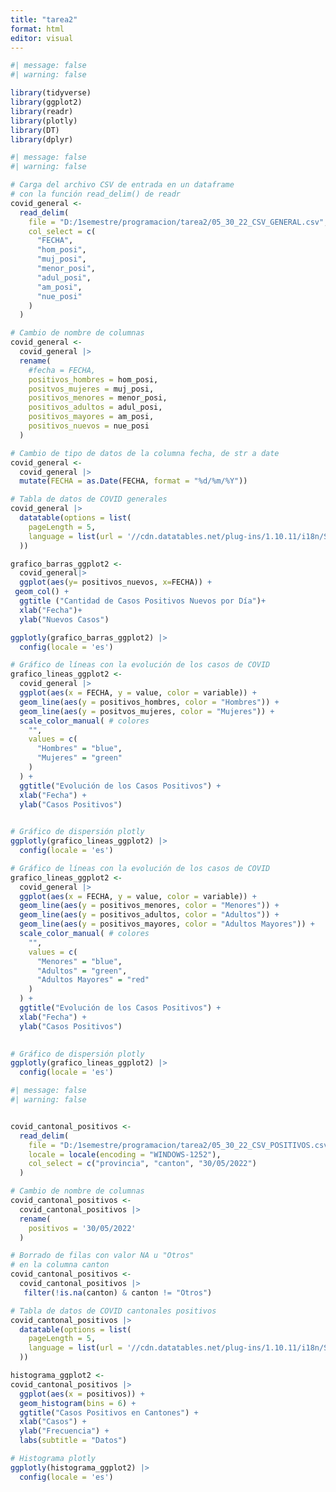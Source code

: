 ---
title: "tarea2"
format: html
editor: visual
---

```{r}
#| message: false
#| warning: false

library(tidyverse)
library(ggplot2)
library(readr)
library(plotly)
library(DT)
library(dplyr)
```

```{r}
#| message: false
#| warning: false

# Carga del archivo CSV de entrada en un dataframe
# con la función read_delim() de readr
covid_general <-
  read_delim(
    file = "D:/1semestre/programacion/tarea2/05_30_22_CSV_GENERAL.csv",
    col_select = c(
      "FECHA",
      "hom_posi",
      "muj_posi",
      "menor_posi",
      "adul_posi",
      "am_posi",
      "nue_posi"
    ) 
  )

# Cambio de nombre de columnas
covid_general <-
  covid_general |>
  rename(
    #fecha = FECHA,
    positivos_hombres = hom_posi,
    positvos_mujeres = muj_posi,
    positivos_menores = menor_posi,
    positivos_adultos = adul_posi,
    positivos_mayores = am_posi,
    positivos_nuevos = nue_posi
  )

# Cambio de tipo de datos de la columna fecha, de str a date
covid_general <-
  covid_general |>
  mutate(FECHA = as.Date(FECHA, format = "%d/%m/%Y"))
```

```{r}
# Tabla de datos de COVID generales
covid_general |>
  datatable(options = list(
    pageLength = 5,
    language = list(url = '//cdn.datatables.net/plug-ins/1.10.11/i18n/Spanish.json')
  ))
```

```{r}
grafico_barras_ggplot2 <-
  covid_general|>
  ggplot(aes(y= positivos_nuevos, x=FECHA)) +
 geom_col() +
  ggtitle ("Cantidad de Casos Positivos Nuevos por Día")+
  xlab("Fecha")+
  ylab("Nuevos Casos")

ggplotly(grafico_barras_ggplot2) |> 
  config(locale = 'es')

```

```{r}
# Gráfico de líneas con la evolución de los casos de COVID
grafico_lineas_ggplot2 <-
  covid_general |>
  ggplot(aes(x = FECHA, y = value, color = variable)) +
  geom_line(aes(y = positivos_hombres, color = "Hombres")) +
  geom_line(aes(y = positvos_mujeres, color = "Mujeres")) +
  scale_color_manual( # colores
    "",
    values = c(
      "Hombres" = "blue",
      "Mujeres" = "green"
    )
  ) +
  ggtitle("Evolución de los Casos Positivos") +
  xlab("Fecha") +
  ylab("Casos Positivos") 
    

# Gráfico de dispersión plotly
ggplotly(grafico_lineas_ggplot2) |>
  config(locale = 'es')
```

```{r}
# Gráfico de líneas con la evolución de los casos de COVID
grafico_lineas_ggplot2 <-
  covid_general |>
  ggplot(aes(x = FECHA, y = value, color = variable)) +
  geom_line(aes(y = positivos_menores, color = "Menores")) +
  geom_line(aes(y = positivos_adultos, color = "Adultos")) +
  geom_line(aes(y = positivos_mayores, color = "Adultos Mayores")) +
  scale_color_manual( # colores
    "",
    values = c(
      "Menores" = "blue",
      "Adultos" = "green",
      "Adultos Mayores" = "red"
    )
  ) +
  ggtitle("Evolución de los Casos Positivos") +
  xlab("Fecha") +
  ylab("Casos Positivos") 
    

# Gráfico de dispersión plotly
ggplotly(grafico_lineas_ggplot2) |>
  config(locale = 'es')
```

```{r}
#| message: false
#| warning: false


covid_cantonal_positivos <-
  read_delim(
    file = "D:/1semestre/programacion/tarea2/05_30_22_CSV_POSITIVOS.csv",
    locale = locale(encoding = "WINDOWS-1252"),
    col_select = c("provincia", "canton", "30/05/2022")
  )

# Cambio de nombre de columnas
covid_cantonal_positivos <-
  covid_cantonal_positivos |>
  rename(
    positivos = '30/05/2022'
  )

# Borrado de filas con valor NA u "Otros"
# en la columna canton
covid_cantonal_positivos <-
  covid_cantonal_positivos |>
   filter(!is.na(canton) & canton != "Otros")

# Tabla de datos de COVID cantonales positivos
covid_cantonal_positivos |>
  datatable(options = list(
    pageLength = 5,
    language = list(url = '//cdn.datatables.net/plug-ins/1.10.11/i18n/Spanish.json')
  ))
```

```{r}
histograma_ggplot2 <-
covid_cantonal_positivos |>
  ggplot(aes(x = positivos)) +
  geom_histogram(bins = 6) +
  ggtitle("Casos Positivos en Cantones") +
  xlab("Casos") +
  ylab("Frecuencia") +
  labs(subtitle = "Datos")

# Histograma plotly
ggplotly(histograma_ggplot2) |> 
  config(locale = 'es')
```
